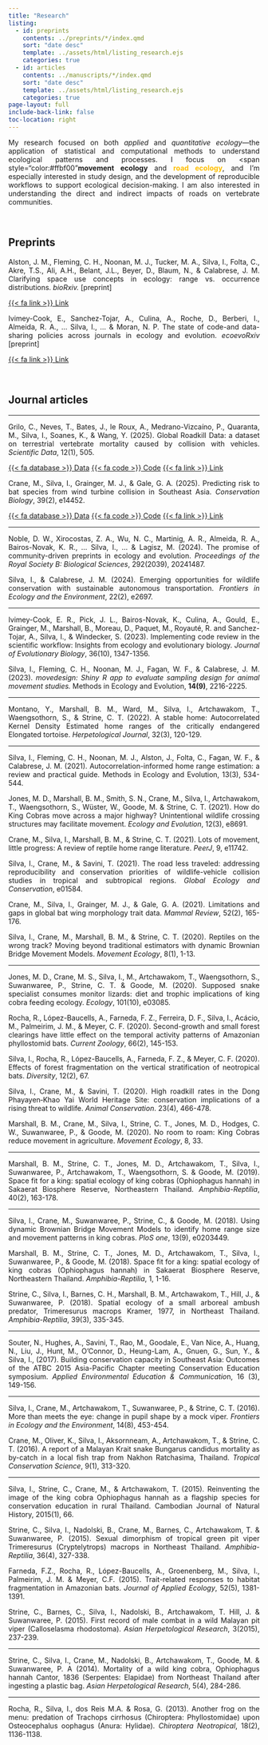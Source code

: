 ```yaml
---
title: "Research"
listing:
  - id: preprints
    contents: ../preprints/*/index.qmd
    sort: "date desc"
    template: ../assets/html/listing_research.ejs
    categories: true
  - id: articles
    contents: ../manuscripts/*/index.qmd
    sort: "date desc"
    template: ../assets/html/listing_research.ejs
    categories: true
page-layout: full
include-back-link: false
toc-location: right
---
```


```{=html}
<style>
body {
    text-align: justify;
}
</style>
```

My research focused on both *applied* and *quantitative ecology*—the application of statistical and computational methods to understand ecological patterns and processes. I focus on <span style="color:#ffbf00"**movement ecology**</span> and <span style="color:#ffbf00">**road ecology**</span>, and I’m especially interested in study design, and the development of reproducible workflows to support ecological decision-making. I am also interested in understanding the direct and indirect impacts of roads on vertebrate communities.

<br>

## <i class="fa-solid fa-file-lines"></i> Preprints

:::{#preprints}
:::

Alston, J. M., Fleming, C. H., Noonan, M. J., Tucker, M. A., <span class="custom-author">Silva, I.</span>, Folta, C., Akre, T.S., Ali, A.H., Belant, J.L., Beyer, D., Blaum, N., & Calabrese, J. M. Clarifying space use concepts in ecology: range vs. occurrence distributions. *bioRxiv.* [preprint]

::: {.btn-group role="group" aria-label="Publication Links"}
[{{< fa link >}} Link](https://www.biorxiv.org/content/10.1101/2022.09.29.509951v1){.btn-sm .btn .btn-primary role="button" data-toggle="pdf" title="Link"}
:::


Ivimey-Cook, E., Sanchez-Tojar, A., Culina, A., Roche, D., Berberi, I., Almeida, R. A., ... <span class="custom-author">Silva, I.</span>, … & Moran, N. P. The state of code-and data-sharing policies across journals in ecology and evolution. *ecoevoRxiv* [preprint]

::: {.btn-group role="group" aria-label="Publication Links"}
[{{< fa link >}} Link](https://ecoevorxiv.org/repository/view/8417/){.btn-sm .btn .btn-primary role="button" data-toggle="pdf" title="Link"}
:::

<!-- [Data](){.btn-sm .btn .disabled .btn-primary role="button" data-toggle="data" title="data"} -->

<br>

## <i class="fa-solid fa-file-lines"></i> Journal articles

:::{#articles}
:::

<hr width="100%">

Grilo, C., Neves, T., Bates, J., le Roux, A., Medrano-Vizcaíno, P., Quaranta, M., <span class="custom-author">Silva, I.</span>, Soanes, K., & Wang, Y. (2025). Global Roadkill Data: a dataset on terrestrial vertebrate mortality caused by collision with vehicles. *Scientific Data*, 12(1), 505.

::: {.btn-group role="group" aria-label="Publication Links"}
[{{< fa database >}} Data](https://doi.org/10.6084/m9.figshare.25714233){.btn-sm .btn .btn-primary role="button" data-toggle="code" title="Data File"}
[{{< fa code >}} Code](https://github.com/PORBIOTA/PORBIOTA-ICNF/tree/main/DwC_Creation_Helpers){.btn-sm .btn .btn-primary role="button" data-toggle="code" title="Code"} [{{< fa link >}} Link](https://www.nature.com/articles/s41597-024-04207-x){.btn-sm .btn .btn-primary role="button" data-toggle="pdf" title="Link"}
:::

Crane, M., <span class="custom-author">Silva, I.</span>, Grainger, M. J., & Gale, G. A. (2025). Predicting risk to bat species from wind turbine collision in Southeast Asia. *Conservation Biology*, 39(2), e14452.

::: {.btn-group role="group" aria-label="Publication Links"}
[{{< fa database >}} Data](https://osf.io/n7uvb/files/osfstorage?view_only=0daf83d52bd94ffa873d649a0dd387a0){.btn-sm .btn .btn-primary role="button" data-toggle="code" title="Data File"}
[{{< fa code >}} Code](https://osf.io/n7uvb/files/osfstorage?view_only=0daf83d52bd94ffa873d649a0dd387a0){.btn-sm .btn .btn-primary role="button" data-toggle="code" title="Code"}
[{{< fa link >}} Link](https://conbio.onlinelibrary.wiley.com/doi/10.1111/cobi.14452){.btn-sm .btn .btn-primary role="button" data-toggle="pdf" title="Link"}
:::

<hr width="100%">

Noble, D. W., Xirocostas, Z. A., Wu, N. C., Martinig, A. R., Almeida, R. A., Bairos-Novak, K. R., ... <span class="custom-author">Silva, I.</span>, … & Lagisz, M. (2024). The promise of community-driven preprints in ecology and evolution. *Proceedings of the Royal Society B: Biological Sciences*, 292(2039), 20241487.

<span class="custom-author">Silva, I.</span>, & Calabrese, J. M. (2024). Emerging opportunities for wildlife conservation with sustainable autonomous transportation. *Frontiers in Ecology and the Environment*, 22(2), e2697.

<hr width="100%">

Ivimey-Cook, E. R., Pick, J. L., Bairos-Novak, K., Culina, A., Gould, E., Grainger, M., Marshall, B., Moreau, D., Paquet, M., Royauté, R. and Sanchez-Tojar, A., <span class="custom-author">Silva, I.</span>, & Windecker, S. (2023). Implementing code review in the scientific workflow: Insights from ecology and evolutionary biology. *Journal of Evolutionary Biology*, 36(10), 1347-1356.

<span class="custom-author">Silva, I.</span>, Fleming, C. H., Noonan, M. J., Fagan, W. F., & Calabrese, J. M. (2023). *movedesign: Shiny R app to evaluate sampling design for animal movement studies.* Methods in Ecology and Evolution, **14(9)**, 2216-2225.

<!-- [doi.org/10.1111/2041-210X.14153](https://besjournals.onlinelibrary.wiley.com/doi/abs/10.1111/2041-210X.14153)   -->
<!-- [![GitHub](https://img.shields.io/badge/GitHub-Repository-181717?logo=github)](https://github.com/ecoisilva/movedesign) -->

<hr width="100%">

Montano, Y., Marshall, B. M., Ward, M., <span class="custom-author">Silva, I.</span>, Artchawakom, T., Waengsothorn, S., & Strine, C. T. (2022). A stable home: Autocorrelated Kernel Density Estimated home ranges of the critically endangered Elongated tortoise. *Herpetological Journal*, 32(3), 120-129.

<hr width="100%">

<span class="custom-author">Silva, I.</span>, Fleming, C. H., Noonan, M. J., Alston, J., Folta, C., Fagan, W. F., & Calabrese, J. M. (2021). Autocorrelation-informed home range estimation: a review and practical guide. Methods in Ecology and Evolution, 13(3), 534-544.

Jones, M. D., Marshall, B. M., Smith, S. N., Crane, M., <span class="custom-author">Silva, I.</span>, Artchawakom, T., Waengsothorn, S., Wüster, W., Goode, M. & Strine, C. T. (2021). How do King Cobras move across a major highway? Unintentional wildlife crossing structures may facilitate movement. *Ecology and Evolution*, 12(3), e8691.

Crane, M., <span class="custom-author">Silva, I.</span>, Marshall, B. M., & Strine, C. T. (2021). Lots of movement, little progress: A review of reptile home range literature. *PeerJ*, 9, e11742.

<span class="custom-author">Silva, I.</span>, Crane, M., & Savini, T. (2021). The road less traveled: addressing reproducibility and conservation priorities of wildlife-vehicle collision studies in tropical and subtropical regions. *Global Ecology and Conservation*, e01584.

Crane, M., <span class="custom-author">Silva, I.</span>, Grainger, M. J., & Gale, G. A. (2021). Limitations and gaps in global bat wing morphology trait data. *Mammal Review*, 52(2), 165-176.

<span class="custom-author">Silva, I.</span>, Crane, M., Marshall, B. M., & Strine, C. T. (2020). Reptiles on the wrong track? Moving beyond traditional estimators with dynamic Brownian Bridge Movement Models. *Movement Ecology*, 8(1), 1-13.

<hr width="100%">

Jones, M. D., Crane, M. S., <span class="custom-author">Silva, I.</span>, M., Artchawakom, T., Waengsothorn, S., Suwanwaree, P., Strine, C. T. & Goode, M. (2020). Supposed snake specialist consumes monitor lizards: diet and trophic implications of king cobra feeding ecology. *Ecology*, 101(10), e03085. 

Rocha, R., López-Baucells, A., Farneda, F. Z., Ferreira, D. F., <span class="custom-author">Silva, I.</span>, Acácio, M., Palmeirim, J. M., & Meyer, C. F. (2020). Second-growth and small forest clearings have little effect on the temporal activity patterns of Amazonian phyllostomid bats. *Current Zoology*, 66(2), 145-153.

<span class="custom-author">Silva, I.</span>, Rocha, R., López-Baucells, A., Farneda, F. Z., & Meyer, C. F. (2020). Effects of forest fragmentation on the vertical stratification of neotropical bats. *Diversity*, 12(2), 67.

<span class="custom-author">Silva, I.</span>, Crane, M., & Savini, T. (2020). High roadkill rates in the Dong Phayayen‐Khao Yai World Heritage Site: conservation implications of a rising threat to wildlife. *Animal Conservation*. 23(4), 466-478.

Marshall, B. M., Crane, M., <span class="custom-author">Silva, I.</span>, Strine, C. T., Jones, M. D., Hodges, C. W., Suwanwaree, P., & Goode, M. (2020). No room to roam: King Cobras reduce movement in agriculture. *Movement Ecology*, 8, 33.

<hr width="100%">

Marshall, B. M., Strine, C. T., Jones, M. D., Artchawakom, T., <span class="custom-author">Silva, I.</span>, Suwanwaree, P., Artchawakom, T., Waengsothorn, S. & Goode, M. (2019). Space fit for a king: spatial ecology of king cobras (Ophiophagus hannah) in Sakaerat Biosphere Reserve, Northeastern Thailand. *Amphibia-Reptilia*, 40(2), 163-178.

<hr width="100%">

<span class="custom-author">Silva, I.</span>, Crane, M., Suwanwaree, P., Strine, C., & Goode, M. (2018). Using dynamic Brownian Bridge Movement Models to identify home range size and movement patterns in king cobras. *PloS one*, 13(9), e0203449.

Marshall, B. M., Strine, C. T., Jones, M. D., Artchawakom, T., <span class="custom-author">Silva, I.</span>, Suwanwaree, P., & Goode, M. (2018). Space fit for a king: spatial ecology of king cobras (Ophiophagus hannah) in Sakaerat Biosphere Reserve, Northeastern Thailand. *Amphibia-Reptilia*, 1, 1-16.

Strine, C., <span class="custom-author">Silva, I.</span>, Barnes, C. H., Marshall, B. M., Artchawakom, T., Hill, J., & Suwanwaree, P. (2018). Spatial ecology of a small arboreal ambush predator, Trimeresurus macrops Kramer, 1977, in Northeast Thailand. *Amphibia-Reptilia*, 39(3), 335-345.

<hr width="100%">

Souter, N., Hughes, A., Savini, T., Rao, M., Goodale, E., Van Nice, A., Huang, N., Liu, J., Hunt, M., O’Connor, D., Heung-Lam, A., Gnuen, G., Sun, Y., & <span class="custom-author">Silva, I.</span>, (2017). Building conservation capacity in Southeast Asia: Outcomes of the ATBC 2015 Asia-Pacific Chapter meeting Conservation Education symposium. *Applied Environmental Education & Communicatio*n, 16 (3), 149-156.

<hr width="100%">

<span class="custom-author">Silva, I.</span>, Crane, M., Artchawakom, T., Suwanwaree, P., & Strine, C. T. (2016). More than meets the eye: change in pupil shape by a mock viper. *Frontiers in Ecology and the Environment*, 14(8), 453-454.

Crane, M., Oliver, K., <span class="custom-author">Silva, I.</span>, Aksornneam, A., Artchawakom, T., & Strine, C. T. (2016). A report of a Malayan Krait snake Bungarus candidus mortality as by-catch in a local fish trap from Nakhon Ratchasima, Thailand. *Tropical Conservation Science*, 9(1), 313-320.

<hr width="100%">

<span class="custom-author">Silva, I.</span>, Strine, C., Crane, M., & Artchawakom, T. (2015). Reinventing the image of the king cobra Ophiophagus hannah as a flagship species for conservation education in rural Thailand. Cambodian Journal of Natural History, 2015(1), 66.

Strine, C., <span class="custom-author">Silva, I.</span>, Nadolski, B., Crane, M., Barnes, C., Artchawakom, T. & Suwanwaree, P. (2015). Sexual dimorphism of tropical green pit viper Trimeresurus (Cryptelytrops) macrops in Northeast Thailand. *Amphibia-Reptilia*, 36(4), 327-338.

Farneda, F.Z., Rocha, R., López-Baucells, A., Groenenberg, M., <span class="custom-author">Silva, I.</span>, Palmeirim, J. M. & Meyer, C.F. (2015). Trait-related responses to habitat fragmentation in Amazonian bats. *Journal of Applied Ecology*, 52(5), 1381-1391.

Strine, C., Barnes, C., <span class="custom-author">Silva, I.</span>, Nadolski, B., Artchawakom, T. Hill, J. & Suwanwaree, P. (2015). First record of male combat in a wild Malayan pit viper (Calloselasma rhodostoma). *Asian Herpetological Research*, 3(2015), 237-239.

<hr width="100%">

Strine, C., <span class="custom-author">Silva, I.</span>, Crane, M., Nadolski, B., Artchawakom, T., Goode, M. & Suwanwaree, P. A (2014). Mortality of a wild king cobra, Ophiophagus hannah Cantor, 1836 (Serpentes: Elapidae) from Northeast Thailand after ingesting a plastic bag. *Asian Herpetological Research*, 5(4), 284-286.

<hr width="100%">

Rocha, R., <span class="custom-author">Silva, I.</span>, dos Reis M.A. & Rosa, G. (2013). Another frog on the menu: predation of Trachops cirrhosus (Chiroptera: Phyllostomidae) upon Osteocephalus oophagus (Anura: Hylidae). *Chiroptera Neotropical*, 18(2), 1136-1138.
